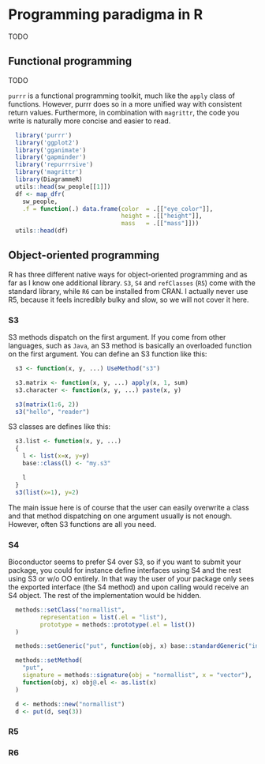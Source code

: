 # Programming paradigma in R

TODO

## Functional programming

TODO

`purrr` is a functional programming toolkit, much like the `apply` class of functions. However, purrr does so in a more unified way with consistent return values. Furthermore, in combination with `magrittr`, the code you write is naturally more concise and easier to read.

```r
  library('purrr')
  library('ggplot2')
  library('gganimate')
  library('gapminder')
  library('repurrrsive')
  library('magrittr')  
  library(DiagrammeR)
  utils::head(sw_people[[1]])
  df <- map_dfr(
    sw_people,
    .f = function(.) data.frame(color  = .[["eye_color"]],
                                height = .[["height"]],
                                mass   = .[["mass"]]))
  utils::head(df)
```

## Object-oriented programming

R has three different native ways for object-oriented programming and as far as I know one additional library. `S3`, `S4` and `refClasses` (`R5`) come with the standard library, while `R6` can be installed from CRAN. I actually never use R5, because it feels incredibly bulky and slow, so we will not cover it here.

### S3

S3 methods dispatch on the first argument. If you come from other languages, such as `Java`, an S3 method is basically an overloaded function on the first argument. You can define an S3 function like this:

```r
  s3 <- function(x, y, ...) UseMethod("s3")

  s3.matrix <- function(x, y, ...) apply(x, 1, sum)
  s3.character <- function(x, y, ...) paste(x, y)

  s3(matrix(1:6, 2))
  s3("hello", "reader")
```

S3 classes are defines like this:

```r
  s3.list <- function(x, y, ...)
  {
    l <- list(x=x, y=y)
    base::class(l) <- "my.s3"

    l
  }
  s3(list(x=1), y=2)
```

The main issue here is of course that the user can easily overwrite a class and that method dispatching on one argument usually is not enough. However, often S3 functions are all you need.

### S4

Bioconductor seems to prefer S4 over S3, so if you want to submit your package, you could for instance define interfaces using S4 and the rest using S3 or w/o OO entirely. In that way the user of your package only sees the exported interface (the S4 method) and upon calling would receive an S4 object. The rest of the implementation would be hidden.

```r
  methods::setClass("normallist",
         representation = list(.el = "list"),
         prototype = methods::prototype(.el = list())
  )

  methods::setGeneric("put", function(obj, x) base::standardGeneric("insert"))

  methods::setMethod(
    "put",
    signature = methods::signature(obj = "normallist", x = "vector"),
    function(obj, x) obj@.el <- as.list(x)
  )

  d <- methods::new("normallist")
  d <- put(d, seq(3))
```

### R5

### R6

